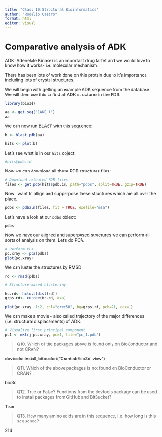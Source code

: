 ```yaml
---
title: "Class 10:Structural Bioinformatics"
author: "Rogelio Castro"
format: html
editor: visual
---
```


# Comparative analysis of ADK
ADK (Adenelate Kinase) is an important drug tarfet and we would love to know how it works- i.e. molecular mechanism.

There has been lots of work done on this protein due to it's importance including lots of crystal structures.

We will begin with getting an example ADK sequence from the database.
We will then use this to find all ADK structures in the PDB.

```r
library(bio3d)

aa <- get.seq("1AKE_A")
aa
```

We can now run BLAST with this sequence:

```r
b <- blast.pdb(aa)
```

```r
hits <- plot(b)
```

Let's see what is in our `hits` object:

```r
#hits$pdb.id
```

Now we can download all these PDB structures files:

```r
# Download releated PDB files
files <- get.pdb(hits$pdb.id, path="pdbs", split=TRUE, gzip=TRUE)
```

Now I want to allign and supperpose these structures which are all over the place.

```r
pdbs <- pdbaln(files, fit = TRUE, exefile="msa")
```


Let's have a look at our `pdbs` object:

```r
pdbs
```

Now we have our aligned and superposed structures we can perform all sorts of analysis on them. Let's do PCA.


```r
# Perform PCA
pc.xray <- pca(pdbs)
plot(pc.xray)
```

We can luster the structures by RMSD

```r
rd <- rmsd(pdbs)

# Structure-based clustering

hc.rd<- hclust(dist(rd))
grps.rd<- cutree(hc.rd, k=3)

plot(pc.xray, 1:2, col="grey50", bg=grps.rd, pch=21, cex=1)
```



We can make a movie - also called trajectory of the major differences (i.e. structural displacements) of ADK.

```r
# Visualize first principal component
pc1 <- mktrj(pc.xray, pc=1, file="pc_1.pdb")
```

>Q10. Which of the packages above is found only on BioConductor and not CRAN? 

devtools::install_bitbucket("Grantlab/bio3d-view")

>Q11. Which of the above packages is not found on BioConductor or CRAN?: 

bio3d

>Q12. True or False? Functions from the devtools package can be used to install packages from GitHub and BitBucket? 

True

>Q13. How many amino acids are in this sequence, i.e. how long is this sequence? 

214


